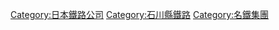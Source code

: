 {{catmore}}
{{DEFAULTSORT:Hokuriku}}
[[Category:日本鐵路公司|Category:日本鐵路公司]]
[[Category:石川縣鐵路|Category:石川縣鐵路]]
[[Category:名鐵集團|Category:名鐵集團]]